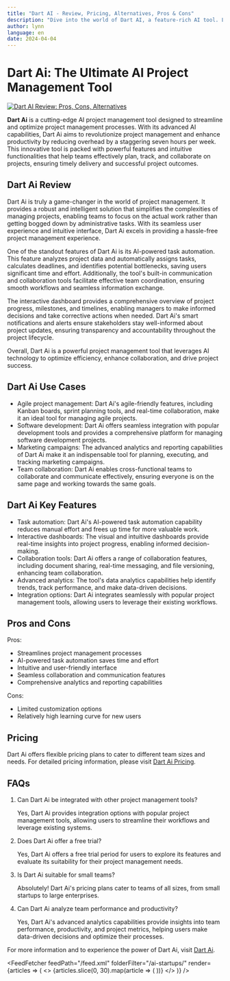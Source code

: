 ```yaml
---
title: "Dart AI - Review, Pricing, Alternatives, Pros & Cons"
description: "Dive into the world of Dart AI, a feature-rich AI tool. Learn about its features, pricing, and how it's making an impact. Don't miss out!"
author: lynn
language: en
date: 2024-04-04
---
```

        
# Dart Ai: The Ultimate AI Project Management Tool


<BlogHeader />


[![Dart AI Review: Pros, Cons, Alternatives](/ai-startups/dart-ai.png)](https://www.itsdart.com/)



**Dart Ai** is a cutting-edge AI project management tool designed to streamline and optimize project management processes. With its advanced AI capabilities, Dart Ai aims to revolutionize project management and enhance productivity by reducing overhead by a staggering seven hours per week. This innovative tool is packed with powerful features and intuitive functionalities that help teams effectively plan, track, and collaborate on projects, ensuring timely delivery and successful project outcomes.

## Dart Ai Review

Dart Ai is truly a game-changer in the world of project management. It provides a robust and intelligent solution that simplifies the complexities of managing projects, enabling teams to focus on the actual work rather than getting bogged down by administrative tasks. With its seamless user experience and intuitive interface, Dart Ai excels in providing a hassle-free project management experience.

One of the standout features of Dart Ai is its AI-powered task automation. This feature analyzes project data and automatically assigns tasks, calculates deadlines, and identifies potential bottlenecks, saving users significant time and effort. Additionally, the tool's built-in communication and collaboration tools facilitate effective team coordination, ensuring smooth workflows and seamless information exchange.

The interactive dashboard provides a comprehensive overview of project progress, milestones, and timelines, enabling managers to make informed decisions and take corrective actions when needed. Dart Ai's smart notifications and alerts ensure stakeholders stay well-informed about project updates, ensuring transparency and accountability throughout the project lifecycle.

Overall, Dart Ai is a powerful project management tool that leverages AI technology to optimize efficiency, enhance collaboration, and drive project success.

## Dart Ai Use Cases

- Agile project management: Dart Ai's agile-friendly features, including Kanban boards, sprint planning tools, and real-time collaboration, make it an ideal tool for managing agile projects.
- Software development: Dart Ai offers seamless integration with popular development tools and provides a comprehensive platform for managing software development projects.
- Marketing campaigns: The advanced analytics and reporting capabilities of Dart Ai make it an indispensable tool for planning, executing, and tracking marketing campaigns.
- Team collaboration: Dart Ai enables cross-functional teams to collaborate and communicate effectively, ensuring everyone is on the same page and working towards the same goals.

## Dart Ai Key Features

- Task automation: Dart Ai's AI-powered task automation capability reduces manual effort and frees up time for more valuable work.
- Interactive dashboards: The visual and intuitive dashboards provide real-time insights into project progress, enabling informed decision-making.
- Collaboration tools: Dart Ai offers a range of collaboration features, including document sharing, real-time messaging, and file versioning, enhancing team collaboration.
- Advanced analytics: The tool's data analytics capabilities help identify trends, track performance, and make data-driven decisions.
- Integration options: Dart Ai integrates seamlessly with popular project management tools, allowing users to leverage their existing workflows.

## Pros and Cons

Pros:
- Streamlines project management processes
- AI-powered task automation saves time and effort
- Intuitive and user-friendly interface
- Seamless collaboration and communication features
- Comprehensive analytics and reporting capabilities

Cons:
- Limited customization options
- Relatively high learning curve for new users

## Pricing

Dart Ai offers flexible pricing plans to cater to different team sizes and needs. For detailed pricing information, please visit [Dart Ai Pricing](https://www.itsdart.com/pricing).

## FAQs

1. Can Dart Ai be integrated with other project management tools?
   
   Yes, Dart Ai provides integration options with popular project management tools, allowing users to streamline their workflows and leverage existing systems.

2. Does Dart Ai offer a free trial?
   
   Yes, Dart Ai offers a free trial period for users to explore its features and evaluate its suitability for their project management needs.

3. Is Dart Ai suitable for small teams?

   Absolutely! Dart Ai's pricing plans cater to teams of all sizes, from small startups to large enterprises.

4. Can Dart Ai analyze team performance and productivity?

   Yes, Dart Ai's advanced analytics capabilities provide insights into team performance, productivity, and project metrics, helping users make data-driven decisions and optimize their processes.

For more information and to experience the power of Dart Ai, visit [Dart Ai](https://www.itsdart.com/).


<AdComponent />


<FeedFetcher feedPath="/feed.xml" folderFilter="/ai-startups/" render={articles => (
    <>
        <Cards>
            {articles.slice(0, 30).map(article => (
                <Card key={article.link} title={article.title} href={article.link} />
            ))}
        </Cards>
    </>
)} />

